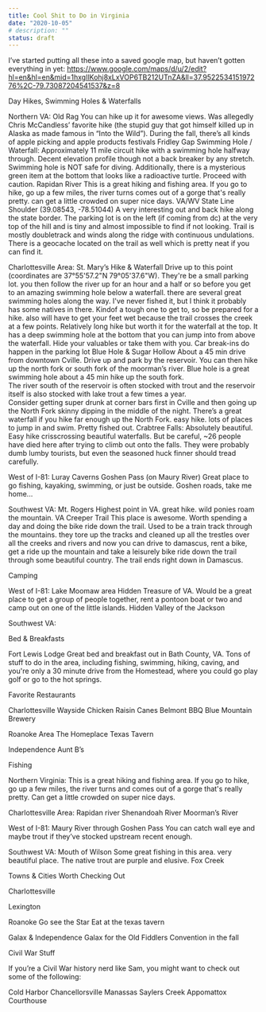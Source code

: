 ```yaml
---
title: Cool Shit to Do in Virginia
date: "2020-10-05"
# description: ""
status: draft
---
```



I’ve started putting all these into a saved google map, but haven’t gotten everything in yet: https://www.google.com/maps/d/u/2/edit?hl=en&hl=en&mid=1hxgIlKohj8xLxVOP6TB212UTnZA&ll=37.952253415197276%2C-79.73087204541537&z=8


Day Hikes, Swimming Holes & Waterfalls


Northern VA:
Old Rag
You can hike up it for awesome views.  Was allegedly Chris McCandless’ favorite hike (the stupid guy that got himself killed up in Alaska as made famous in “Into the Wild”).
During the fall, there’s all kinds of apple picking and apple products festivals
Fridley Gap Swimming Hole / Waterfall: 
Approximately 11 mile circuit hike with a swimming hole halfway through. Decent elevation profile though not a back breaker by any stretch. Swimming hole is NOT safe for diving. Additionally, there is a mysterious green item at the bottom that looks like a radioactive turtle. Proceed with caution.
Rapidan River
This is a great hiking and fishing area. If you go to hike, go up a few miles, the river turns comes out of a gorge that's really pretty. can get a little crowded on super nice days.
VA/WV State Line Shoulder (39.08543, -78.51044)
A very interesting out and back hike along the state border. The parking lot is on the left (if coming from dc) at the very top of the hill and is tiny and almost impossible to find if not looking. Trail is mostly doubletrack and winds along the ridge with continuous undulations. There is a geocache located on the trail as well which is pretty neat if you can find it.

Charlottesville Area:
St. Mary’s Hike & Waterfall
Drive up to this point (coordinates are 37°55'57.2"N 79°05'37.6"W). They're be a small parking lot.  you then follow the river up for an hour and a half or so before you get to an amazing swimming hole below a waterfall. there are several great swimming holes along the way.  I've never fished it, but I think it probably has some natives in there.
Kindof a tough one to get to, so be prepared for a hike. also will have to get your feet wet because the trail crosses the creek at a few points.
Relatively long hike but worth it for the waterfall at the top.  It has a deep swimming hole at the bottom that you can jump into from above the waterfall.
Hide your valuables or take them with you.  Car break-ins do happen in the parking lot
Blue Hole & Sugar Hollow
About a 45 min drive from downtown Cville.  Drive up and park by the reservoir.  You can then hike up the north fork or south fork of the moorman’s river.  Blue hole is a great swimming hole about a 45 min hike up the south fork.  
The river south of the reservoir is often stocked with trout and the reservoir itself is also stocked with lake trout a few times a year.  
Consider getting super drunk at corner bars first in Cville and then going up the North Fork skinny dipping in the middle of the night. 
There’s a great waterfall if you hike far enough up the North Fork. easy hike. lots of places to jump in and swim. Pretty fished out.
Crabtree Falls:
Absolutely beautiful. Easy hike crisscrossing beautiful waterfalls. But be careful, ~26 people have died here after trying to climb out onto the falls.  They were probably dumb lumby tourists, but even the seasoned huck finner should tread carefully. 

West of I-81:
Luray Caverns
Goshen Pass (on Maury River)
Great place to go fishing, kayaking, swimming, or just be outside.
Goshen roads, take me home...

Southwest VA:
Mt. Rogers
Highest point in VA. great hike. wild ponies roam the mountain.
VA Creeper Trail
This place is awesome.  Worth spending a day and doing the bike ride down the trail.
Used to be a train track through the mountains. they tore up the tracks and cleaned up all the trestles over all the creeks and rivers and now you can drive to damascus, rent a bike, get a ride up the mountain and take a leisurely bike ride down the trail through some beautiful country.
The trail ends right down in Damascus. 



Camping


West of I-81:
Lake Moomaw area
Hidden Treasure of VA. Would be a great place to get a group of people together, rent a pontoon boat or two and camp out on one of the little islands.
Hidden Valley of the Jackson

Southwest VA:


Bed & Breakfasts

Fort Lewis Lodge
Great bed and breakfast out in Bath County, VA. Tons of stuff to do in the area, including fishing, swimming, hiking, caving, and you're only a 30 minute drive from the Homestead, where you could go play golf or go to the hot springs.


Favorite Restaurants


Charlottesville
Wayside Chicken
Raisin Canes
Belmont BBQ
Blue Mountain Brewery

Roanoke Area
The Homeplace
Texas Tavern

Independence
Aunt B’s





Fishing


Northern Virginia:
This is a great hiking and fishing area. If you go to hike, go up a few miles, the river turns and comes out of a gorge that's really pretty.  Can get a little crowded on super nice days.

Charlottesville Area:
Rapidan river
Shenandoah River
Moorman’s River

West of I-81:
Maury River through Goshen Pass
You can catch wall eye and maybe trout if they’ve stocked upstream recent enough. 

Southwest VA:
Mouth of Wilson
Some great fishing in this area. very beautiful place.  The native trout are purple and elusive. 
Fox Creek


Towns & Cities Worth Checking Out



Charlottesville 


Lexington


Roanoke
Go see the Star
Eat at the texas tavern

Galax & Independence
Galax for the Old Fiddlers Convention in the fall


Civil War Stuff



If you’re a Civil War history nerd like Sam, you might want to check out some of the following: 

Cold Harbor
Chancellorsville
Manassas
Saylers Creek
Appomattox Courthouse
